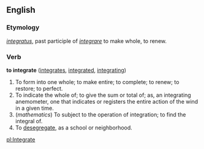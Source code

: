 ==English==
{{webster}}

===Etymology===
{{L.}} ''[[integratus]]'', past participle of ''[[integrare]]'' to make whole, to renew.

===Verb===
'''to integrate'''  ([[integrates]], [[integrated]], [[integrating]])

#To form into one whole; to make entire; to complete; to renew; to restore; to perfect.
#To indicate the whole of; to give the sum or total of; as, an integrating anemometer, one that indicates or registers the entire action of the wind in a given time.
#(''mathematics'') To subject to the operation of integration; to find the integral of.
#To [[desegregate]], as a school or neighborhood.

[[pl:Integrate]]